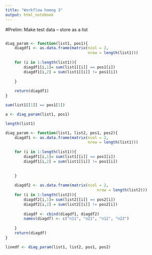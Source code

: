 ```yaml
---
title: "Workflow homog 3"
output: html_notebook
---
```


#Prelim: Make test data -- store as a list
```r


```

```r
diag_param <- function(list1, pos1){
    diagdf1 <- as.data.frame(matrix(ncol = 2, 
                                    nrow = length(list1)))
    
    for (i in 1:length(list1)){
        diagdf1[i,1]= sum(list1[[i]] == pos1[i])
        diagdf1[i,2] = sum(list1[[i]] != pos1[i])
        
    }
  
    return(diagdf1)
}

sum(list1[[1]] == pos1[1])

a <- diag_param(list1, pos1)

length(list1)
```


```r
diag_param <- function(list1, list2, pos1, pos2){
    diagdf1 <- as.data.frame(matrix(ncol = 2, 
                                    nrow = length(list1)))
    
    for (i in 1:length(list1)){
        diagdf1[i,1]= sum(list1[[i]] == pos1[i])
        diagdf1[i,2] = sum(list1[[i]] != pos1[i])
        
        
    }
    
    diagdf2 <- as.data.frame(matrix(ncol = 2, 
                                        nrow = length(list2)))
    for (i in 1:length(list2)){
        diagdf2[i,1]= sum(list2[[i]] == pos2[i])
        diagdf2[i,2] = sum(list2[[i]] != pos2[i]) 
        
        diagdf <- cbind(diagdf1, diagdf2)
        names(diagdf) <- c("n11", "n21", "n12", "n22")
        
    }
    return(diagdf)
}

linedf <- diag_param(list1, list2, pos1, pos2)

```

